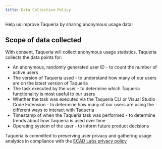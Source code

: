 ```yaml
---
title: Data Collection Policy
---
```


Help us improve Taqueria by sharing anonymous usage data!

## Scope of data collected

With consent, Taqueria will collect anonymous usage statistics. Taqueria collects the data points for:

- An anonymous, randomly generated user ID - to count the number of active users
- The version of Taqueria used - to understand how many of our users are on the latest version of Taqueria
- The task executed by the user - to determine which Taqueria functionality is most useful to our users
- Whether the task was executed via the Taqueria CLI or Visual Studio Code Extension - to determine how many of our users are using the different ways to interact with Taqueria
- Timestamp of when the Taqueria task was performed - to determine trends about how Taqueria is used over time
- Operating system of the user - to inform future product decisions

Taqueria is committed to preserving user privacy and gathering usage analytics in compliance with the [ECAD Labs privacy policy](https://ecadlabs.com/privacy)
